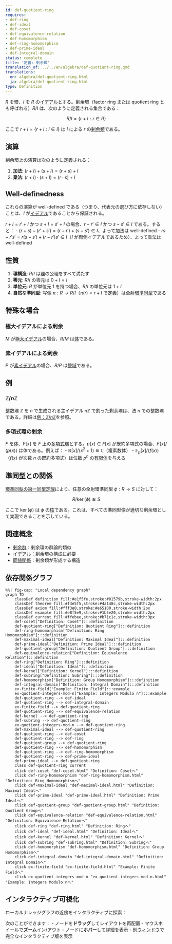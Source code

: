 ```yaml
---
id: def-quotient-ring
requires:
- def-ring
- def-ideal
- def-coset
- def-equivalence-relation
- def-homomorphism
- def-ring-homomorphism
- def-prime-ideal
- def-integral-domain
status: complete
title: '定義: 剰余環'
translation_of: ../../en/algebra/def-quotient-ring.qmd
translations:
  en: algebra/def-quotient-ring.html
  ja: algebra/def-quotient-ring.html
type: Definition
---
```


$R$ を[環](def-ring.qmd)、$I$ を $R$ の[イデアル](def-ideal.qmd)とする。剰余環（factor ring または quotient ring とも呼ばれる）$R/I$ は、次のように定義される集合である：

$$R/I = \{r + I : r \in R\}$$

ここで $r + I = \{r + i : i \in I\}$ は $I$ による $r$ の[剰余類](def-coset.qmd)である。

## 演算

剰余環上の演算は次のように定義される：

1. **加法**: $(r + I) + (s + I) = (r + s) + I$
2. **乗法**: $(r + I) \cdot (s + I) = (r \cdot s) + I$

## Well-definedness

これらの演算が well-defined である（つまり、代表元の選び方に依存しない）ことは、$I$ が[イデアル](def-ideal.qmd)であることから保証される。

$r + I = r' + I$ かつ $s + I = s' + I$ の場合、$r - r' \in I$ かつ $s - s' \in I$ である。すると：
- $(r + s) - (r' + s') = (r - r') + (s - s') \in I$、よって加法は well-defined
- $rs - r's' = r(s - s') + (r - r')s' \in I$（$I$ が両側イデアルであるため）、よって乗法は well-defined

## 性質

1. **環構造**: $R/I$ は[環](def-ring.qmd)の公理をすべて満たす
2. **零元**: $R/I$ の零元は $0 + I = I$
3. **単位元**: $R$ が単位元 $1$ を持つ場合、$R/I$ の単位元は $1 + I$
4. **自然な準同型**: 写像 $\pi: R \to R/I$（$\pi(r) = r + I$ で定義）は全射[環準同型](def-homomorphism.qmd)である

## 特殊な場合

### 極大イデアルによる剰余
$M$ が[極大イデアル](def-maximal-ideal.qmd)の場合、$R/M$ は[体](def-field.qmd)である。

### 素イデアルによる剰余
$P$ が[素イデアル](def-prime-ideal.qmd)の場合、$R/P$ は[整域](def-integral-domain.qmd)である。

## 例

### $\mathbb{Z}/n\mathbb{Z}$
整数環 $\mathbb{Z}$ を $n$ で生成される主イデアル $n\mathbb{Z}$ で割った剰余環は、法 $n$ での整数環である。詳細は[例：$\mathbb{Z}/n\mathbb{Z}$](ex-quotient-integers-mod-n.qmd)を参照。

### 多項式環の剰余
$F$ を[体](def-field.qmd)、$F[x]$ を $F$ 上の[多項式環](def-polynomial-ring.qmd)とする。$p(x) \in F[x]$ が既約多項式の場合、$F[x]/\langle p(x) \rangle$ は体である。例えば：
- $\mathbb{R}[x]/\langle x^2 + 1 \rangle \cong \mathbb{C}$（複素数体）
- $\mathbb{F}_p[x]/\langle f(x) \rangle$（$f(x)$ が次数 $n$ の既約多項式）は位数 $p^n$ の[有限体](ex-finite-field.qmd)を与える

## 準同型との関係

[環準同型の第一同型定理](thm-first-isomorphism.qmd)により、任意の全射環準同型 $\phi: R \to S$ に対して：

$$R/\ker(\phi) \cong S$$

ここで $\ker(\phi)$ は $\phi$ の[核](def-kernel.qmd)である。これは、すべての準同型像が適切な剰余環として実現できることを示している。

## 関連概念

- [剰余群](def-quotient-group.qmd)：剰余環の群論的類似
- [イデアル](def-ideal.qmd)：剰余環の構成に必要
- [同値関係](../logic-set-theory/def-equivalence-relation.qmd)：剰余類が形成する構造

## 依存関係グラフ

```mermaid
%%| fig-cap: "Local dependency graph"
graph TD
    classDef definition fill:#e1f5fe,stroke:#01579b,stroke-width:2px
    classDef theorem fill:#f3e5f5,stroke:#4a148c,stroke-width:2px
    classDef axiom fill:#fff3e0,stroke:#e65100,stroke-width:2px
    classDef example fill:#e8f5e9,stroke:#1b5e20,stroke-width:2px
    classDef current fill:#ffebee,stroke:#b71c1c,stroke-width:3px
    def-coset["Definition: Coset"]:::definition
    def-quotient-ring["Definition: Quotient Ring"]:::definition
    def-ring-homomorphism["Definition: Ring Homomorphism"]:::definition
    def-maximal-ideal["Definition: Maximal Ideal"]:::definition
    def-prime-ideal["Definition: Prime Ideal"]:::definition
    def-quotient-group["Definition: Quotient Group"]:::definition
    def-equivalence-relation["Definition: Equivalence Relation"]:::definition
    def-ring["Definition: Ring"]:::definition
    def-ideal["Definition: Ideal"]:::definition
    def-kernel["Definition: Kernel"]:::definition
    def-subring["Definition: Subring"]:::definition
    def-homomorphism["Definition: Group Homomorphism"]:::definition
    def-integral-domain["Definition: Integral Domain"]:::definition
    ex-finite-field["Example: Finite Field"]:::example
    ex-quotient-integers-mod-n["Example: Integers Modulo n"]:::example
    def-quotient-ring --> def-ideal
    def-quotient-ring --> def-integral-domain
    ex-finite-field --> def-quotient-ring
    def-quotient-ring --> def-equivalence-relation
    def-kernel --> def-quotient-ring
    def-subring --> def-quotient-ring
    ex-quotient-integers-mod-n --> def-quotient-ring
    def-maximal-ideal --> def-quotient-ring
    def-quotient-ring --> def-coset
    def-quotient-ring --> def-ring
    def-quotient-group --> def-quotient-ring
    def-quotient-ring --> def-homomorphism
    def-quotient-ring --> def-ring-homomorphism
    def-quotient-ring --> def-prime-ideal
    def-prime-ideal --> def-quotient-ring
    class def-quotient-ring current
    click def-coset "def-coset.html" "Definition: Cosetへ"
    click def-ring-homomorphism "def-ring-homomorphism.html" "Definition: Ring Homomorphismへ"
    click def-maximal-ideal "def-maximal-ideal.html" "Definition: Maximal Idealへ"
    click def-prime-ideal "def-prime-ideal.html" "Definition: Prime Idealへ"
    click def-quotient-group "def-quotient-group.html" "Definition: Quotient Groupへ"
    click def-equivalence-relation "def-equivalence-relation.html" "Definition: Equivalence Relationへ"
    click def-ring "def-ring.html" "Definition: Ringへ"
    click def-ideal "def-ideal.html" "Definition: Idealへ"
    click def-kernel "def-kernel.html" "Definition: Kernelへ"
    click def-subring "def-subring.html" "Definition: Subringへ"
    click def-homomorphism "def-homomorphism.html" "Definition: Group Homomorphismへ"
    click def-integral-domain "def-integral-domain.html" "Definition: Integral Domainへ"
    click ex-finite-field "ex-finite-field.html" "Example: Finite Fieldへ"
    click ex-quotient-integers-mod-n "ex-quotient-integers-mod-n.html" "Example: Integers Modulo nへ"
```

## インタラクティブ可視化

ローカルナレッジグラフの近傍をインタラクティブに探索：

::: {.graph-viz data-id="def-quotient-ring" data-width="700" data-height="500"}
:::

次のことができます：
- ノードを**ドラッグ**してレイアウトを再配置
- マウスホイールで**ズーム**イン/アウト
- ノードに**ホバー**して詳細を表示
- [別ウィンドウ](../../output/interactive/def-quotient-ring.html){target="_blank"}で完全なインタラクティブ版を表示
